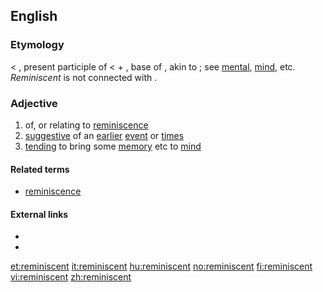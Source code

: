 ==English==

===Etymology===
< {{etyl|la}} {{term|reminiscens|reminīscēns|lang=la}}, present participle of {{term|reminiscor|reminīscor|remember}} < {{term|re-||again}} + {{term|min-}}, base of {{term|meminisse|me-min-isse|to remember, think over}}, akin to {{term|mens||mind}}; see [[mental]], [[mind]], etc. ''Reminiscent'' is not connected with {{term|remember|lang=en}}.

===Adjective===
{{en-adj}}

# of, or relating to [[reminiscence]]
# [[suggestive]] of an [[earlier]] [[event]] or [[time]]s
# [[tending]] to bring some [[memory]] etc to [[mind]]

====Related terms====
* [[reminiscence]]

====External links====
* {{R:Webster 1913}}
* {{R:Century 1911}}

[[et:reminiscent]]
[[it:reminiscent]]
[[hu:reminiscent]]
[[no:reminiscent]]
[[fi:reminiscent]]
[[vi:reminiscent]]
[[zh:reminiscent]]